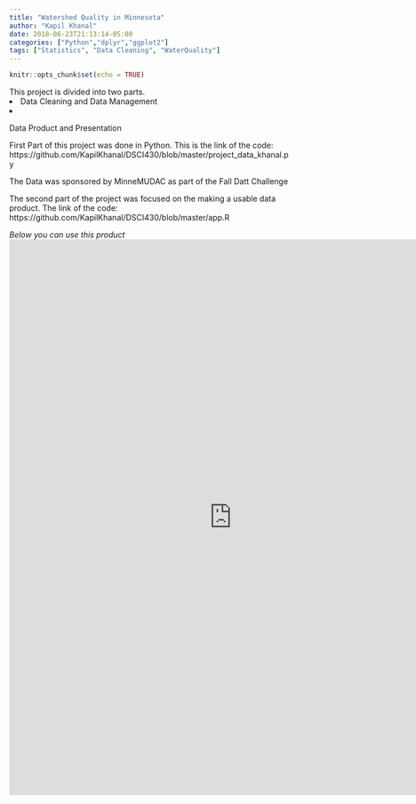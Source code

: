 ```yaml
---
title: "Watershed Quality in Minnesota"
author: "Kapil Khanal"
date: 2018-06-23T21:13:14-05:00
categories: ["Python","dplyr","ggplot2"]
tags: ["Statistics", "Data Cleaning", "WaterQuality"]
---
```


```r
knitr::opts_chunk$set(echo = TRUE)
```

This project is divided into two parts. 
<li> Data Cleaning and Data Management
<li> Data Product and Presentation

First Part of this project was done in Python. This is the link of the code: 
https://github.com/KapilKhanal/DSCI430/blob/master/project_data_khanal.py



The Data was sponsored by MinneMUDAC as part of the Fall Datt Challenge

The second part of the project was focused on the making a usable data product. 
The  link of the code: https://github.com/KapilKhanal/DSCI430/blob/master/app.R

*Below you can use this product*
<iframe width="800" height="1000" scrolling="no" frameborder="yes"  src="https://kapilkhanal.shinyapps.io/r_final_app/"> </iframe>

